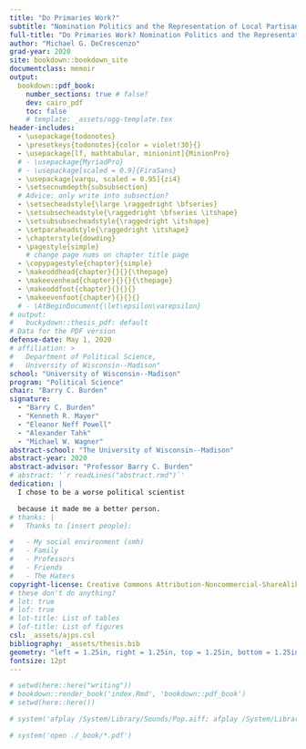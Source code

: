 ```yaml
---
title: "Do Primaries Work?"
subtitle: "Nomination Politics and the Representation of Local Partisan Preferences" 
full-title: "Do Primaries Work? Nomination Politics and the Representation of Local Partisan Preferences"
author: "Michael G. DeCrescenzo"
grad-year: 2020
site: bookdown::bookdown_site
documentclass: memoir
output:
  bookdown::pdf_book:
    number_sections: true # false?
    dev: cairo_pdf
    toc: false
    # template: _assets/ogg-template.tex
header-includes:
  - \usepackage{todonotes}
  - \presetkeys{todonotes}{color = violet!30}{}
  - \usepackage[lf, mathtabular, minionint]{MinionPro}
  # - \usepackage{MyriadPro}
  # - \usepackage[scaled = 0.9]{FiraSans}
  - \usepackage[varqu, scaled = 0.95]{zi4}
  - \setsecnumdepth{subsubsection}
  # Advice: only write into subsection?
  - \setsecheadstyle{\large \raggedright \bfseries}
  - \setsubsecheadstyle{\raggedright \bfseries \itshape} 
  - \setsubsubsecheadstyle{\raggedright \itshape}
  - \setparaheadstyle{\raggedright \itshape}
  - \chapterstyle{dowding}
  - \pagestyle{simple}
    # change page nums on chapter title page 
  - \copypagestyle{chapter}{simple}
  - \makeoddhead{chapter}{}{}{\thepage}
  - \makeevenhead{chapter}{}{}{\thepage}
  - \makeoddfoot{chapter}{}{}{}
  - \makeevenfoot{chapter}{}{}{}
  # - \AtBeginDocument{\let\epsilon\varepsilon}
# output:
#   buckydown::thesis_pdf: default
# Data for the PDF version
defense-date: May 1, 2020
# affiliation: > 
#   Department of Political Science, 
#   University of Wisconsin--Madison"
school: "University of Wisconsin--Madison"
program: "Political Science"
chair: "Barry C. Burden"
signature: 
  - "Barry C. Burden"
  - "Kenneth R. Mayer"
  - "Eleanor Neff Powell"
  - "Alexander Tahk"
  - "Michael W. Wagner"
abstract-school: "The University of Wisconsin--Madison"
abstract-year: 2020
abstract-advisor: "Professor Barry C. Burden"
# abstract: '`r readLines("abstract.rmd")`'
dedication: |
  I chose to be a worse political scientist 

  because it made me a better person.
# thanks: |
#   Thanks to [insert people]:

#   - My social environment (smh)
#   - Family
#   - Professors
#   - Friends
#   - The Haters
copyright-license: Creative Commons Attribution-Noncommercial-ShareAlike 4.0 License.
# these don't do anything?
# lot: true
# lof: true
# lot-title: List of tables
# lof-title: List of figures
csl: _assets/ajps.csl
bibliography: _assets/thesis.bib
geometry: "left = 1.25in, right = 1.25in, top = 1.25in, bottom = 1.25in"
fontsize: 12pt
---
```




```r
# setwd(here::here("writing"))
# bookdown::render_book('index.Rmd', 'bookdown::pdf_book')
# setwd(here::here())

# system('afplay /System/Library/Sounds/Pop.aiff; afplay /System/Library/Sounds/Pop.aiff')

# system('open ./_book/*.pdf')
```